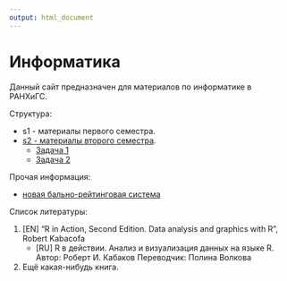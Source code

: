```yaml
---
output: html_document
---
```

# Информатика

Данный сайт предназначен для материалов по информатике в РАНХиГС.

Структура:

- s1 - материалы первого семестра.
- [s2 - материалы второго семестра](s2/).
    - [Задача 1](s2/z1.html)
    - [Задача 2](s2/z2.html)

Прочая информация:

- [новая бально-рейтинговая система](rating.html)

Список литературы:

1. [EN] "R in Action, Second Edition. Data analysis and graphics with R", Robert Kabacofа
    + [RU] R в действии. Анализ и визуализация данных на языке R. Автор: Роберт И. Кабаков Переводчик: Полина Волкова
2. Ещё какая-нибудь книга.
